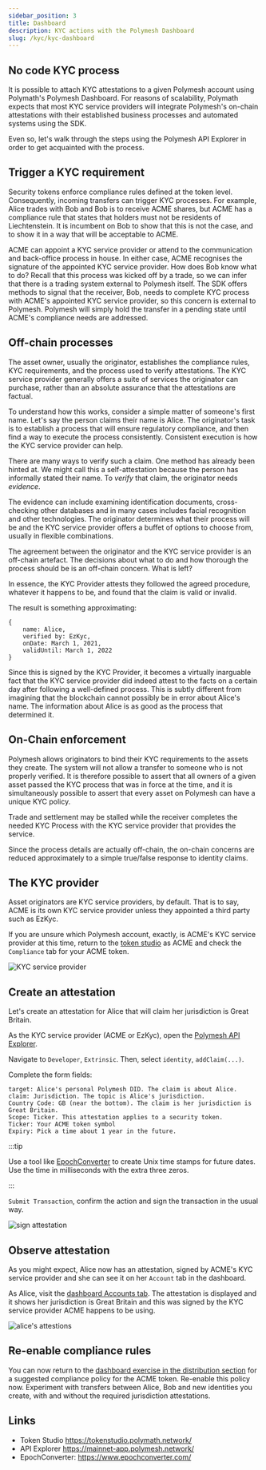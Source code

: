 ```yaml
---
sidebar_position: 3
title: Dashboard
description: KYC actions with the Polymesh Dashboard
slug: /kyc/kyc-dashboard
---
```


## No code KYC process

It is possible to attach KYC attestations to a given Polymesh account using Polymath's Polymesh Dashboard. For reasons of scalability, Polymath expects that most KYC service providers will integrate Polymesh's on-chain attestations with their established business processes and automated systems using the SDK.

Even so, let's walk through the steps using the Polymesh API Explorer in order to get acquainted with the process.

## Trigger a KYC requirement

Security tokens enforce compliance rules defined at the token level. Consequently, incoming transfers can trigger KYC processes. For example, Alice trades with Bob and Bob is to receive ACME shares, but ACME has a compliance rule that states that holders must not be residents of Liechtenstein. It is incumbent on Bob to show that this is not the case, and to show it in a way that will be acceptable to ACME.

ACME can appoint a KYC service provider or attend to the communication and back-office process in house. In either case, ACME recognises the signature of the appointed KYC service provider. How does Bob know what to do? Recall that this process was kicked off by a trade, so we can infer that there is a trading system external to Polymesh itself. The SDK offers methods to signal that the receiver, Bob, needs to complete KYC process with ACME's appointed KYC service provider, so this concern is external to Polymesh. Polymesh will simply hold the transfer in a pending state until ACME's compliance needs are addressed.

## Off-chain processes

The asset owner, usually the originator, establishes the compliance rules, KYC requirements, and the process used to verify attestations. The KYC service provider generally offers a suite of services the originator can purchase, rather than an absolute assurance that the attestations are factual.

To understand how this works, consider a simple matter of someone's first name. Let's say the person claims their name is Alice. The originator's task is to establish a process that will ensure regulatory compliance, and then find a way to execute the process consistently. Consistent execution is how the KYC service provider can help.

There are many ways to verify such a claim. One method has already been hinted at. We might call this a self-attestation because the person has informally stated their name. To _verify_ that claim, the originator needs _evidence_.

The evidence can include examining identification documents, cross-checking other databases and in many cases includes facial recognition and other technologies. The originator determines what their process will be and the KYC service provider offers a buffet of options to choose from, usually in flexible combinations.

The agreement between the originator and the KYC service provider is an off-chain artefact. The decisions about what to do and how thorough the process should be is an off-chain concern. What is left?

In essence, the KYC Provider attests they followed the agreed procedure, whatever it happens to be, and found that the claim is valid or invalid.

The result is something approximating:

```
{
	name: Alice,
	verified by: EzKyc,
	onDate: March 1, 2021,
    validUntil: March 1, 2022
}
```

Since this is signed by the KYC Provider, it becomes a virtually inarguable fact that the KYC service provider did indeed attest to the facts on a certain day after following a well-defined process. This is subtly different from imagining that the blockchain cannot possibly be in error about Alice's name. The information about Alice is as good as the process that determined it.

## On-Chain enforcement

Polymesh allows originators to bind their KYC requirements to the assets they create. The system will not allow a transfer to someone who is not properly verified. It is therefore possible to assert that all owners of a given asset passed the KYC process that was in force at the time, and it is simultaneously possible to assert that every asset on Polymesh can have a unique KYC policy.

Trade and settlement may be stalled while the receiver completes the needed KYC Process with the KYC service provider that provides the service.

Since the process details are actually off-chain, the on-chain concerns are reduced approximately to a simple true/false response to identity claims.

## The KYC provider

Asset originators are KYC service providers, by default. That is to say, ACME is its own KYC service provider unless they appointed a third party such as EzKyc.

If you are unsure which Polymesh account, exactly, is ACME's KYC service provider at this time, return to the [token studio](https://tokenstudio.polymath.network/) as ACME and check the `Compliance` tab for your ACME token.

![KYC service provider](images/03-kyc-provider.png)

## Create an attestation

Let's create an attestation for Alice that will claim her jurisdiction is Great Britain.

As the KYC service provider (ACME or EzKyc), open the [Polymesh API Explorer](https://mainnet-app.polymesh.network/).

Navigate to `Developer`, `Extrinsic`. Then, select `identity`, `addClaim(...)`.

Complete the form fields:

```
target: Alice's personal Polymesh DID. The claim is about Alice.
claim: Jurisdiction. The topic is Alice's jurisdiction.
Country Code: GB (near the bottom). The claim is her jurisdiction is Great Britain.
Scope: Ticker. This attestation applies to a security token.
Ticker: Your ACME token symbol
Expiry: Pick a time about 1 year in the future.
```

:::tip

Use a tool like [EpochConverter](https://www.epochconverter.com/) to create Unix time stamps for future dates. Use the time in milliseconds with the extra three zeros.

:::

`Submit Transaction`, confirm the action and sign the transaction in the usual way.

![sign attestation](images/01-create-claim.png)

## Observe attestation

As you might expect, Alice now has an attestation, signed by ACME's KYC service provider and she can see it on her `Account` tab in the dashboard.

As Alice, visit the [dashboard Accounts tab](https://dashboard.polymath.network/account). The attestation is displayed and it shows her jurisdiction is Great Britain and this was signed by the KYC service provider ACME happens to be using.

![alice's attestions](images/02-alice-claim.png)

## Re-enable compliance rules

You can now return to the [dashboard exercise in the distribution section](/docs/distribute/with-dashboard) for a suggested compliance policy for the ACME token. Re-enable this policy now. Experiment with transfers between Alice, Bob and new identities you create, with and without the required jurisdiction attestations.

## Links

- Token Studio https://tokenstudio.polymath.network/
- API Explorer https://mainnet-app.polymesh.network/
- EpochConverter: https://www.epochconverter.com/
